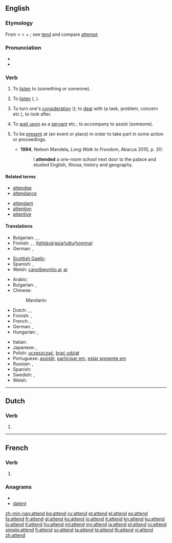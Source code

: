 ==English==

===Etymology===
From {{etyl|fro}} {{term|atendre}} < {{etyl|la}} {{term|attendere||to stretch toward, give heed to}} < {{term|ad||to}} + {{term|tendere||to stretch}}; see [[tend]] and compare [[attempt]].

===Pronunciation===
* {{audio|en-us-attend.ogg|Audio (US)}}
* {{rhymes|ɛnd}}

===Verb===
{{en-verb}}

# {{archaic|transitive}} To [[listen]] to (something or someone). {{defdate|from 15th c.}}
# {{archaic|intransitive}} To [[listen]] ({{term|to}}, {{term|unto}}). {{defdate|from 15th c.}}
# {{intransitive}} To turn one's [[consideration]] ({{term|to}}); to [[deal]] with (a task, problem, concern etc.), to look after. {{defdate|from 15th c.}} 
# {{transitive}} To [[wait upon]] as a [[servant]] etc.; to accompany to assist (someone). {{defdate|from 15th c.}}
# {{transitive}} To be [[present]] at (an event or place) in order to take part in some action or proceedings. {{defdate|from 17th c.}}
#*'''1994''', Nelson Mandela, ''Long Walk to Freedom'', Abacus 2010, p. 20:
#*:I '''attended''' a one-room school next door to the palace and studied English, Xhosa, history and geography.

====Related terms====
{{rel-top|to be at an event}}
* [[attendee]]
* [[attendance]]
{{rel-bottom}}
{{rel-top|to give attention to}}
* [[attendant]]
* [[attention]]
* [[attentive]]
{{rel-bottom}}

====Translations====
{{trans-top|to turn one's consideration to, deal with}}
* Bulgarian: {{t|bg|обръщам внимание}},  {{t|bg|грижа се}},  {{t|bg|прислужвам}}
* Finnish: {{t+|fi|huolehtia}}, {{t+|fi|pitää}} {{t+|fi|huoli|alt=huolta}},  {{t+|fi|hoitaa}} ([[tehtävä]]/[[asia]]/[[juttu]]/[[homma]])
* German: {{t+|de|kümmern}}, {{t+|de|beachten}}
{{trans-mid}}
* [[Scottish Gaelic]]: {{t|gd|sgeadaich}}
* Spanish: {{t|es|atender}}, {{t|es|ocuparse de}}
* Welsh: [[gweini#Welsh|canolbwyntio ar]] [[ar#Welsh|ar]]
{{trans-bottom}}

{{trans-top|to be present at}}
* Arabic: {{t|ar|حضر|tr=ḥaḍara}}
* Bulgarian: {{t-|bg|присъствам}},  {{t+|bg|посещавам}}
* Chinese:
*: Mandarin: {{t-|cmn|出席|tr=chūxí|sc=Hani}}
* Dutch: {{t+|nl|volgen}},  {{t+|nl|bijwonen}},  {{t|nl|aanwezig zijn}}
* Finnish: {{t+|fi|osallistua}}, {{t+|fi|olla}} {{t+|fi|läsnä}}
* French: {{t+|fr|assister}},  {{t+|fr|présent|alt=être présent}}
* German: {{t+|de|teilnehmen}}, {{t+|de|besuchen}}
* Hungarian: {{t|hu|eljár}}, {{t+|hu|jár}}
{{trans-mid}}
* Italian: {{t|it|partecipare}}
* Japanese: {{t+|ja|出席|alt=出席する|tr=しゅっせきする, shusseki-surú}},  {{t|ja|立ち会う|tr=たちあう, tachiau}}
* Polish: [[uczęszczać]], [[brać udział]]
* Portuguese: [[assistir]], [[participar em]], [[estar presente em]]
* Russian: {{t+|ru|посещать|tr=poseščát'}},  {{t|ru|присутствовать|tr=prisútstvovat'}}
* Spanish: {{t-|es|asistir}}
* Swedish: {{t-|sv|närvara}},  {{t+|sv|delta}}
* Welsh: {{t|cy|mynychu|xs=Welsh}}
{{trans-bottom}}

----

==Dutch==

===Verb===
{{infl|nl}}

# {{nl-verb-form|t=pres|m=ptc|atten}}

----

==French==

===Verb===
{{fr-verb-form}}

# {{conjugation of|attendre||3|s|pres|ind|lang=fr}}

===Anagrams===
* {{alphagram|adentt}}
* [[datent#French|datent]]

[[zh-min-nan:attend]]
[[bg:attend]]
[[cy:attend]]
[[et:attend]]
[[el:attend]]
[[es:attend]]
[[fa:attend]]
[[fr:attend]]
[[gl:attend]]
[[ko:attend]]
[[io:attend]]
[[it:attend]]
[[kn:attend]]
[[ku:attend]]
[[lo:attend]]
[[lt:attend]]
[[hu:attend]]
[[ml:attend]]
[[my:attend]]
[[ja:attend]]
[[pl:attend]]
[[ro:attend]]
[[simple:attend]]
[[fi:attend]]
[[sv:attend]]
[[ta:attend]]
[[te:attend]]
[[th:attend]]
[[vi:attend]]
[[zh:attend]]